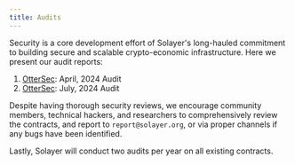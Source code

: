 ```yaml
---
title: Audits
---
```



Security is a core development effort of Solayer's long-hauled commitment to building secure and scalable crypto-economic infrastructure. Here we present our audit reports:

1. [OtterSec](https://github.com/solayer-labs/token-metadata/blob/07981c9059f64b50132a67c9db57219ed194678d/audit.pdf): April, 2024 Audit
2. [OtterSec](https://github.com/solayer-labs/solayer-improvement-proposal/blob/main/audits/OtterSec-audit-report-restaking-program.pdf): July, 2024 Audit

Despite having thorough security reviews, we encourage community members, technical hackers, and researchers to comprehensively review the contracts, and report to `report@solayer.org`, or via proper channels if any bugs have been identified.

Lastly, Solayer will conduct two audits per year on all existing contracts.
